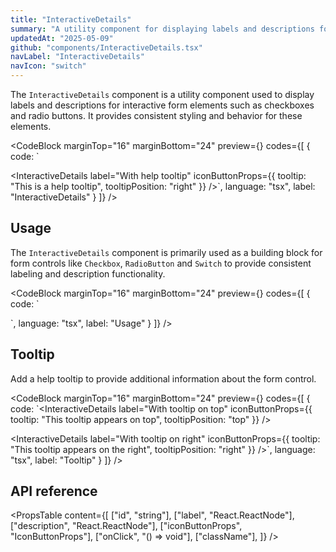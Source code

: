 ```yaml
---
title: "InteractiveDetails"
summary: "A utility component for displaying labels and descriptions for interactive form elements."
updatedAt: "2025-05-09"
github: "components/InteractiveDetails.tsx"
navLabel: "InteractiveDetails"
navIcon: "switch"
---
```


The `InteractiveDetails` component is a utility component used to display labels and descriptions for interactive form elements such as checkboxes and radio buttons. It provides consistent styling and behavior for these elements.

<CodeBlock
  marginTop="16"
  marginBottom="24"
  preview={<InteractiveDetailsExample />}
  codes={[
    {
      code:
`<InteractiveDetails 
    label="Basic label" 
/>

<InteractiveDetails 
    label="With description" 
    description="This is a description for the interactive element"
/>

<InteractiveDetails 
    label="With help tooltip" 
    iconButtonProps={{ tooltip: "This is a help tooltip", tooltipPosition: "right" }}
/>`,
      language: "tsx",
      label: "InteractiveDetails"
    }
  ]}
/>

## Usage

The `InteractiveDetails` component is primarily used as a building block for form controls like `Checkbox`, `RadioButton` and `Switch` to provide consistent labeling and description functionality.

<CodeBlock
  marginTop="16"
  marginBottom="24"
  preview={<FormControlsExample />}
  codes={[
    {
      code:
`<Checkbox 
  label="Checkbox with InteractiveDetails"
  description="This checkbox uses InteractiveDetails for its label and description"
/>

<RadioButton 
  label="Radio button with InteractiveDetails"
  description="This radio button uses InteractiveDetails for its label and description"
/>`,
      language: "tsx",
      label: "Usage"
    }
  ]}
/>

## Tooltip

Add a help tooltip to provide additional information about the form control.

<CodeBlock
  marginTop="16"
  marginBottom="24"
  preview={<TooltipExample />}
  codes={[
    {
      code:
`<InteractiveDetails 
    label="With tooltip on top"
    iconButtonProps={{ 
      tooltip: "This tooltip appears on top", 
      tooltipPosition: "top" 
    }}
/>

<InteractiveDetails 
    label="With tooltip on right"
    iconButtonProps={{ 
      tooltip: "This tooltip appears on the right", 
      tooltipPosition: "right" 
    }}
/>`,
      language: "tsx",
      label: "Tooltip"
    }
  ]}
/>

## API reference

<PropsTable
  content={[
    ["id", "string"],
    ["label", "React.ReactNode"],
    ["description", "React.ReactNode"],
    ["iconButtonProps", "IconButtonProps"],
    ["onClick", "() => void"],
    ["className"],
  ]}
/>